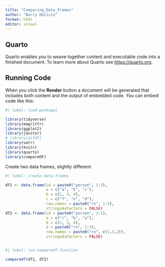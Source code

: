 ```yaml
---
title: "Comparing_Data_Frames"
author: "Barry DeCicco"
format: html
editor: visual
---
```


## Quarto

Quarto enables you to weave together content and executable code into a finished document. To learn more about Quarto see <https://quarto.org>.

## Running Code

When you click the **Render** button a document will be generated that includes both content and the output of embedded code. You can embed code like this:

```r
#| label: load-packages

library(tidyverse)
library(magrittr)
library(ggplot2)
library(janitor)
# library(difdf)
library(vetr)
library(knitr)
library(quarto)
library(compareDF)

```
Create two data frames, slightly different:


```r
#| label: create-data-frames

df1 <- data.frame(id = paste0("person", 1:3),
                  a = c("a", "b", "c"),
                  b = c(1, 3, 4),
                  c = c("f", "e", "d"),
                  row.names = paste0("rn", 1:3),
                  stringsAsFactors = FALSE)
df2 <- data.frame(id = paste0("person", 3:1),
                  a = c("c", "b", "a"),
                  b = c(1, 3, 4),
                  d = paste0("rn", 1:3),
                  row.names = paste0("rn", c(1,3,2)),
                  stringsAsFactors = FALSE)



```


```r

#| label: run-comparedf-function

comparedf(df1, df2)


```

